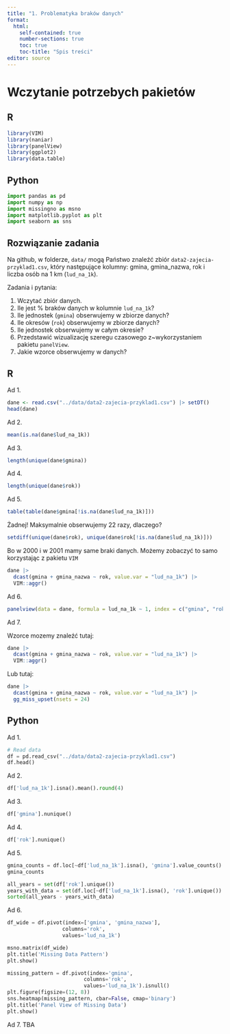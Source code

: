 ```yaml
---
title: "1. Problematyka braków danych"
format: 
  html:
    self-contained: true
    number-sections: true
    toc: true
    toc-title: "Spis treści"
editor: source
---
```


# Wczytanie potrzebych pakietów

::: panel-tabset
## R

```r
library(VIM)
library(naniar)
library(panelView)
library(ggplot2)
library(data.table)
```

## Python

```python
import pandas as pd
import numpy as np
import missingno as msno
import matplotlib.pyplot as plt
import seaborn as sns
```

:::


## Rozwiązanie zadania

Na github, w folderze, `data/` mogą Państwo znaleźć zbiór `data2-zajecia-przyklad1.csv`, który następujące kolumny: gmina, gmina_nazwa, rok i liczba osób na 1 km (`lud_na_1k`).

Zadania i pytania:

1. Wczytać zbiór danych.
2. Ile jest \% braków danych w kolumnie `lud_na_1k`? 
3. Ile jednostek (`gmina`) obserwujemy w zbiorze danych? 
4. Ile okresów (`rok`) obserwujemy w zbiorze danych?
5. Ile jednostek obserwujemy w całym okresie? 
6. Przedstawić wizualizację szeregu czasowego z~wykorzystaniem pakietu `panelView`.
7. Jakie wzorce obserwujemy w danych?
            
::: panel-tabset
## R

Ad 1. 

```r
dane <- read.csv("../data/data2-zajecia-przyklad1.csv") |> setDT()
head(dane)
```

Ad 2. 

```r
mean(is.na(dane$lud_na_1k))
```

Ad 3. 

```r
length(unique(dane$gmina))
```

Ad 4. 

```r
length(unique(dane$rok))
```

Ad 5. 

```r
table(table(dane$gmina[!is.na(dane$lud_na_1k)]))
```

Żadnej! Maksymalnie obserwujemy 22 razy, dlaczego?


```r
setdiff(unique(dane$rok), unique(dane$rok[!is.na(dane$lud_na_1k)]))
```

Bo w 2000 i w 2001 mamy same braki danych. Możemy zobaczyć to samo korzystając z pakietu `VIM`

```r
dane |> 
  dcast(gmina + gmina_nazwa ~ rok, value.var = "lud_na_1k") |>
  VIM::aggr()
```

Ad 6.

```r
panelview(data = dane, formula = lud_na_1k ~ 1, index = c("gmina", "rok"), type = "missing")
```

Ad 7.

Wzorce mozemy znaleźć tutaj: 

```r
dane |> 
  dcast(gmina + gmina_nazwa ~ rok, value.var = "lud_na_1k") |>
  VIM::aggr()
```

Lub tutaj:

```r
dane |> 
  dcast(gmina + gmina_nazwa ~ rok, value.var = "lud_na_1k") |>
  gg_miss_upset(nsets = 24)
```

## Python

Ad 1.
```python
# Read data
df = pd.read_csv("../data/data2-zajecia-przyklad1.csv")
df.head()
```

Ad 2.

```python
df['lud_na_1k'].isna().mean().round(4)
```

Ad 3.

```python
df['gmina'].nunique()
```

Ad 4.

```python
df['rok'].nunique()
```

Ad 5.

```python
gmina_counts = df.loc[~df['lud_na_1k'].isna(), 'gmina'].value_counts().value_counts()
gmina_counts
```

```python
all_years = set(df['rok'].unique())
years_with_data = set(df.loc[~df['lud_na_1k'].isna(), 'rok'].unique())
sorted(all_years - years_with_data)
```

Ad 6.

```python
df_wide = df.pivot(index=['gmina', 'gmina_nazwa'], 
                  columns='rok', 
                  values='lud_na_1k')

msno.matrix(df_wide)
plt.title('Missing Data Pattern')
plt.show()
```


```python
missing_pattern = df.pivot(index='gmina', 
                         columns='rok', 
                         values='lud_na_1k').isnull()
plt.figure(figsize=(12, 8))
sns.heatmap(missing_pattern, cbar=False, cmap='binary')
plt.title('Panel View of Missing Data')
plt.show()
```


Ad 7. TBA


:::